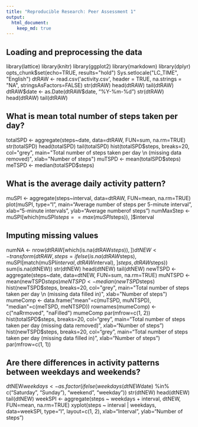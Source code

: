 ```yaml
---
title: "Reproducible Research: Peer Assessment 1"
output: 
  html_document:
    keep_md: true
---
```



## Loading and preprocessing the data

library(lattice)
library(knitr)
library(ggplot2)
library(markdown)
library(dplyr)
opts_chunk$set(echo=TRUE, results="hold")
Sys.setlocale("LC_TIME", "English")
dtRAW <- read.csv('activity.csv', header = TRUE, na.strings = "NA", stringsAsFactors=FALSE)
str(dtRAW)
head(dtRAW)
tail(dtRAW)
dtRAW$date <- as.Date(dtRAW$date, "%Y-%m-%d")
str(dtRAW)
head(dtRAW)
tail(dtRAW)

## What is mean total number of steps taken per day?

totalSPD <- aggregate(steps~date, data=dtRAW, FUN=sum, na.rm=TRUE)
str(totalSPD)
head(totalSPD)
tail(totalSPD)
hist(totalSPD$steps, breaks=20, col="grey",
     main="Total number of steps taken per day \n (missing data removed)",
     xlab="Number of steps")
muTSPD <- mean(totalSPD$steps)
meTSPD <- median(totalSPD$steps)

## What is the average daily activity pattern?

muSPI <- aggregate(steps~interval, data=dtRAW, FUN=mean, na.rm=TRUE)
plot(muSPI, type="l",
     main="Average number of steps per 5-minute interval",
     xlab="5-minute intervals",
     ylab="Average numberof steps")
numMaxStep <- muSPI[which(muSPI$steps==max(muSPI$steps)), ]$interval

## Imputing missing values

numNA <- nrow(dtRAW[which(is.na(dtRAW$steps)),])
dtNEW <- transform(dtRAW,
                   steps=ifelse(is.na(dtRAW$steps),
                                muSPI[match(muSPI$interval, dtRAW$interval), ]$steps,
                                dtRAW$steps))
sum(is.na(dtNEW))
str(dtNEW)
head(dtNEW)
tail(dtNEW)
newTSPD <- aggregate(steps~date, data=dtNEW, FUN=sum, na.rm=TRUE)
muNTSPD <- mean(newTSPD$steps)
meNTSPD <- median(newTSPD$steps)
hist(newTSPD$steps, breaks=20, col="grey",
     main="Total number of steps taken per day \n (missing data filled in)",
     xlab="Number of steps")
mumeComp <- data.frame("mean"=c(muTSPD, muNTSPD), "median"=c(meTSPD, meNTSPD))
rownames(mumeComp) <- c("naRrmoved", "naFilled")
mumeComp
par(mfrow=c(1, 2))
hist(totalSPD$steps, breaks=20, col="grey",
     main="Total number of steps taken per day \n (missing data removed)",
     xlab="Number of steps")
hist(newTSPD$steps, breaks=20, col="grey",
     main="Total number of steps taken per day \n (missing data filled in)",
     xlab="Number of steps")
par(mfrow=c(1, 1))


## Are there differences in activity patterns between weekdays and weekends?

dtNEW$weekdays <- as.factor(ifelse(weekdays(dtNEW$date) %in% c("Saturday", "Sunday"),
                                  "weekend", "weekday"))
str(dtNEW)
head(dtNEW)
tail(dtNEW)
weekSPI <- aggregate(steps ~ weekdays + interval, dtNEW, FUN=mean, na.rm=TRUE)
xyplot(steps ~ interval | weekdays, data=weekSPI, type="l", layout=c(1, 2),
       xlab="Interval", ylab="Number of steps")

